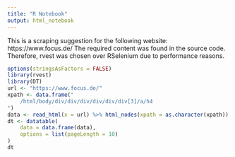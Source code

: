 ```yaml
---
title: "R Notebook"
output: html_notebook
---
```


This is a scraping suggestion for the following website: 
https://www.focus.de/
The required content was found in the source code. Therefore, rvest was chosen over RSelenium due to performance reasons.

```r
options(stringsAsFactors = FALSE)
library(rvest)
library(DT)
url <- "https://www.focus.de/"
xpath <- data.frame("
	/html/body/div/div/div/div/div/div[3]/a/h4
")
data <- read_html(x = url) %>% html_nodes(xpath = as.character(xpath)) %>% html_text()
dt <- datatable(
	data = data.frame(data),
	options = list(pageLength = 10)
)
dt
```
